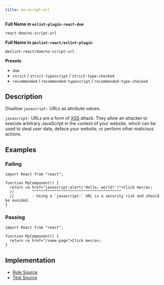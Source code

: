 ```yaml
---
title: no-script-url
---
```


**Full Name in `eslint-plugin-react-dom`**

```plain copy
react-dom/no-script-url
```

**Full Name in `@eslint-react/eslint-plugin`**

```plain copy
@eslint-react/dom/no-script-url
```

**Presets**

- `dom`
- `strict` / `strict-typescript` / `strict-type-checked`
- `recommended` / `recommended-typescript` / `recommended-type-checked`

## Description

Disallow `javascript:` URLs as attribute values.

`javascript:` URLs are a form of [XSS](https://en.wikipedia.org/wiki/Cross-site_scripting) attack. They allow an attacker to execute arbitrary JavaScript in the context of your website, which can be used to steal user data, deface your website, or perform other malicious actions.

## Examples

### Failing

```tsx
import React from "react";

function MyComponent() {
  return <a href="javascript:alert('Hello, world!')">Click me</a>;
  //        ^^^^^^^^^^^^^^^^^^^^^^^^^^^^^^^^^^^^^^^^
  //        - Using a `javascript:` URL is a security risk and should be avoided.
}
```

### Passing

```tsx
import React from "react";

function MyComponent() {
  return <a href="/some-page">Click me</a>;
}
```

## Implementation

- [Rule Source](https://github.com/Rel1cx/eslint-react/tree/main/packages/plugins/eslint-plugin-react-dom/src/rules/no-script-url.ts)
- [Test Source](https://github.com/Rel1cx/eslint-react/tree/main/packages/plugins/eslint-plugin-react-dom/src/rules/no-script-url.spec.ts)
